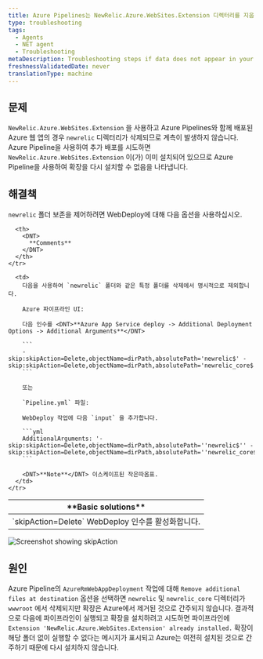 ```yaml
---
title: Azure Pipelines는 NewRelic.Azure.WebSites.Extension 디렉터리를 지웁니다.
type: troubleshooting
tags:
  - Agents
  - NET agent
  - Troubleshooting
metaDescription: Troubleshooting steps if data does not appear in your app after you installed the New Relic .NET agent.
freshnessValidatedDate: never
translationType: machine
---
```



## 문제

`NewRelic.Azure.WebSites.Extension` 을 사용하고 Azure Pipelines와 함께 배포된 Azure 웹 앱의 경우 `newrelic` 디렉터리가 삭제되므로 계측이 발생하지 않습니다. Azure Pipeline을 사용하여 추가 배포를 시도하면 `NewRelic.Azure.WebSites.Extension` 이(가) 이미 설치되어 있으므로 Azure Pipeline을 사용하여 확장을 다시 설치할 수 없음을 나타냅니다.

## 해결책

`newrelic` 폴더 보존을 제어하려면 WebDeploy에 대해 다음 옵션을 사용하십시오.

<table>
  <thead>
    <tr>
      <th>
        <DNT>
          **Basic solutions**
        </DNT>
      </th>

      <th>
        <DNT>
          **Comments**
        </DNT>
      </th>
    </tr>
  </thead>

  <tbody>
    <tr>
      <td>
        `skipAction=Delete` WebDeploy 인수를 활성화합니다.
      </td>

      <td>
        다음을 사용하여 `newrelic` 폴더와 같은 특정 폴더를 삭제에서 명시적으로 제외합니다.

        Azure 파이프라인 UI:

        다음 인수를 <DNT>**Azure App Service deploy -> Additional Deployment Options -> Additional Arguments**</DNT>

        ```
        -skip:skipAction=Delete,objectName=dirPath,absolutePath='newrelic$' -skip:skipAction=Delete,objectName=dirPath,absolutePath='newrelic_core$'
        ```

        또는

        `Pipeline.yml` 파일:

        WebDeploy 작업에 다음 `input` 을 추가합니다.

        ```yml
        AdditionalArguments: '-skip:skipAction=Delete,objectName=dirPath,absolutePath=''newrelic$'' -skip:skipAction=Delete,objectName=dirPath,absolutePath=''newrelic_core$'''
        ```

        <DNT>**Note**</DNT> 이스케이프된 작은따옴표.
      </td>
    </tr>
  </tbody>
</table>

<img
  title="Screenshot showing skipAction"
  alt="Screenshot showing skipAction"
  src={apmSkipactioninAzurePipeline}
/>

## 원인

Azure Pipeline의 `AzureRmWebAppDeployment` 작업에 대해 `Remove additional files at destination` 옵션을 선택하면 `newrelic` 및 `newrelic_core` 디렉터리가 `wwwroot` 에서 삭제되지만 확장은 Azure에서 제거된 것으로 간주되지 않습니다. 결과적으로 다음에 파이프라인이 실행되고 확장을 설치하려고 시도하면 파이프라인에 `Extension 'NewRelic.Azure.WebSites.Extension' already installed.` 확장이 해당 폴더 없이 실행할 수 없다는 메시지가 표시되고 Azure는 여전히 설치된 것으로 간주하기 때문에 다시 설치하지 않습니다.